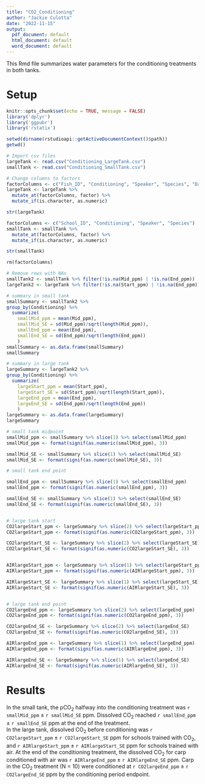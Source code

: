 ---
title: "CO2_Conditioning"
author: "Jackie Culotta"
date: "2022-11-15"
output:
  pdf_document: default
  html_document: default
  word_document: default
---
This Rmd file summarizes water parameters for the conditioning treatments in both tanks.

# Setup
```{r setup, include=FALSE}
knitr::opts_chunk$set(echo = TRUE, message = FALSE)
library('dplyr')
library('ggpubr')
library('rstatix')

setwd(dirname(rstudioapi::getActiveDocumentContext()$path))
getwd()
```

```{r load data, message=FALSE, warning=FALSE}
# Import csv files
largeTank <- read.csv("Conditioning_LargeTank.csv")
smallTank <- read.csv("Conditioning_SmallTank.csv")

# Change columns to factors
factorColumns <- c("Fish_ID", "Conditioning", "Speaker", "Species", "Day")
largeTank <- largeTank %>% 
  mutate_at(factorColumns, factor) %>% 
  mutate_if(is.character, as.numeric)

str(largeTank)

factorColumns <- c("School_ID", "Conditioning", "Speaker", "Species")
smallTank <- smallTank %>% 
  mutate_at(factorColumns, factor) %>% 
  mutate_if(is.character, as.numeric)

str(smallTank)

rm(factorColumns)
```

```{r summary stats}
# Remove rows with NAs
smallTank2 <- smallTank %>% filter(!is.na(Mid_ppm) | !is.na(End_ppm))
largeTank2 <- largeTank %>% filter(!is.na(Start_ppm) | !is.na(End_ppm))

# summary in small tank
smallSummary <- smallTank2 %>%
group_by(Conditioning) %>%
  summarize(
    smallMid_ppm = mean(Mid_ppm),
    smallMid_SE = sd(Mid_ppm)/sqrt(length(Mid_ppm)),
    smallEnd_ppm = mean(End_ppm),
    smallEnd_SE = sd(End_ppm)/sqrt(length(End_ppm))
    )
smallSummary <- as.data.frame(smallSummary)
smallSummary

# summary in large tank
largeSummary <- largeTank2 %>%
group_by(Conditioning) %>%
  summarize(
    largeStart_ppm = mean(Start_ppm),
    largeStart_SE = sd(Start_ppm)/sqrt(length(Start_ppm)),
    largeEnd_ppm = mean(End_ppm),
    largeEnd_SE = sd(End_ppm)/sqrt(length(End_ppm))
    )
largeSummary <- as.data.frame(largeSummary)
largeSummary
```
```{r in text, include=FALSE}
# small tank midpoint
smallMid_ppm <- smallSummary %>% slice(1) %>% select(smallMid_ppm)
smallMid_ppm <- format(signif(as.numeric(smallMid_ppm), 3))

smallMid_SE <- smallSummary %>% slice(1) %>% select(smallMid_SE)
smallMid_SE <- format(signif(as.numeric(smallMid_SE), 3))

# small tank end point

smallEnd_ppm <- smallSummary %>% slice(1) %>% select(smallEnd_ppm)
smallEnd_ppm <- format(signif(as.numeric(smallEnd_ppm), 3))

smallEnd_SE <- smallSummary %>% slice(1) %>% select(smallEnd_SE)
smallEnd_SE <- format(signif(as.numeric(smallEnd_SE), 3))


# large tank start
CO2largeStart_ppm <- largeSummary %>% slice(2) %>% select(largeStart_ppm)
CO2largeStart_ppm <- format(signif(as.numeric(CO2largeStart_ppm), 3))

CO2largeStart_SE <- largeSummary %>% slice(2) %>% select(largeStart_SE)
CO2largeStart_SE <- format(signif(as.numeric(CO2largeStart_SE), 3))


AIRlargeStart_ppm <- largeSummary %>% slice(1) %>% select(largeStart_ppm)
AIRlargeStart_ppm <- format(signif(as.numeric(AIRlargeStart_ppm), 3))

AIRlargeStart_SE <- largeSummary %>% slice(1) %>% select(largeStart_SE)
AIRlargeStart_SE <- format(signif(as.numeric(AIRlargeStart_SE), 3))


# large tank end point
CO2largeEnd_ppm <- largeSummary %>% slice(2) %>% select(largeEnd_ppm)
CO2largeEnd_ppm <- format(signif(as.numeric(CO2largeEnd_ppm), 3))

CO2largeEnd_SE <- largeSummary %>% slice(2) %>% select(largeEnd_SE)
CO2largeEnd_SE <- format(signif(as.numeric(CO2largeEnd_SE), 3))

AIRlargeEnd_ppm <- largeSummary %>% slice(1) %>% select(largeEnd_ppm)
AIRlargeEnd_ppm <- format(signif(as.numeric(AIRlargeEnd_ppm), 3))

AIRlargeEnd_SE <- largeSummary %>% slice(1) %>% select(largeEnd_SE)
AIRlargeEnd_SE <- format(signif(as.numeric(AIRlargeEnd_SE), 3))
```

# Results

In the small tank, the pCO~2~ halfway into the conditioning treatment was `r smallMid_ppm` ± `r smallMid_SE` ppm. Dissolved CO~2~ reached `r smallEnd_ppm` ± `r smallEnd_SE` ppm at the end of the treatment.
\
In the large tank, dissolved CO~2~ before conditioning was `r CO2largeStart_ppm` ± `r CO2largeStart_SE` ppm for schools trained with CO~2~, and `r AIRlargeStart_ppm` ± `r AIRlargeStart_SE` ppm for schools trained with air. 
At the end of the conditioning treatment, the dissolved CO~2~ for carp conditioned with air was `r AIRlargeEnd_ppm` ± `r AIRlargeEnd_SE` ppm. 
Carp in the CO~2~ treatment (N = 10) were conditioned at `r CO2largeEnd_ppm` ± `r CO2largeEnd_SE` ppm by the conditioning period endpoint.  

